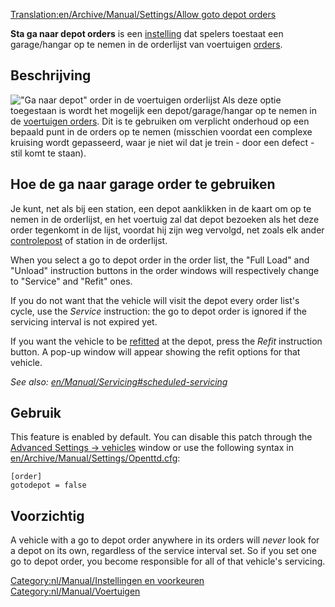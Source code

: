 [[Translation:en/Archive/Manual/Settings/Allow goto depot orders]]
{{nl/Vertaling|en/Archive/Manual/Settings/Allow goto depot orders|0}}

'''Sta ga naar depot orders''' is een [[nl/Archive/Manual/Settings/Geavanceerde instellingen|instelling]] dat spelers toestaat een garage/hangar op te nemen in de orderlijst van voertuigen [[nl/Manual/Orders|orders]]. 

== Beschrijving ==
[[File:nl/Manual/Ganaardepotorder1.png|right|frame|"Ga naar depot" order in de voertuigen orderlijst]]
Als deze optie toegestaan is wordt het mogelijk een depot/garage/hangar op te nemen in de [[nl/Manual/Orders|voertuigen orders]]. Dit is te gebruiken om verplicht onderhoud op een bepaald punt in de orders op te nemen (misschien voordat een complexe kruising wordt gepasseerd, waar je niet wil dat je trein - door een defect - stil komt te staan).

== Hoe de ga naar garage order te gebruiken ==
Je kunt, net als bij een station, een depot aanklikken in de kaart om op te nemen in de orderlijst, en het voertuig zal dat depot bezoeken als het deze order tegenkomt in de lijst, voordat hij zijn weg vervolgd, net zoals elk ander [[nl/Manual/Controleposten|controlepost]] of station in de orderlijst. 

When you select a go to depot order in the order list, the "Full Load" and "Unload" instruction buttons in the order windows will respectively change to "Service" and "Refit" ones.

If you do not want that the vehicle will visit the depot every order list's cycle, use the ''Service'' instruction: the go to depot order is ignored if the servicing interval is not expired yet.

If you want the vehicle to be [[en/Manual/Refit|refitted]] at the depot, press the ''Refit'' instruction button. A pop-up window will appear showing the refit options for that vehicle.

''See also: [[en/Manual/Servicing#scheduled-servicing]]''

== Gebruik ==
This feature is enabled by default. You can disable this patch through the [[en/Archive/Manual/Settings/Advanced Settings/Vehicles|Advanced Settings -> vehicles]] window or use the following syntax in [[en/Archive/Manual/Settings/Openttd.cfg]]:
<pre>[order]
gotodepot = false</pre>

== Voorzichtig ==

A vehicle with a go to depot order anywhere in its orders will ''never'' look for a depot on its own, regardless of the service interval set. So if you set one go to depot order, you become responsible for all of that vehicle's servicing. 

[[Category:nl/Manual/Instellingen en voorkeuren]]
[[Category:nl/Manual/Voertuigen]]